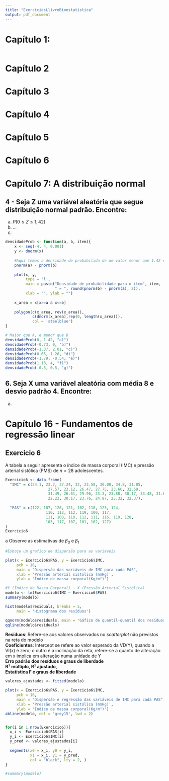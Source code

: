 ```yaml
---
title: "ExerciciosLlivroBioestatistica"
output: pdf_document
---
```


# Capítulo 1:

```r

```

# Capítulo 2

# Capítulo 3

# Capítulo 4

# Capítulo 5

# Capítulo 6

# Capítulo 7: A distribuição normal

## 4 - Seja Z uma variável aleatória que segue distribuição normal padrão. Encontre:

a)  $P(0\le Z\le 1,42)$
b)  ...
c)  

```r

densidadeProb <- function(a, b, item){
    x <- seq(-4, 4, 0.001)
    y <- dnorm(x)
    
    #Aqui temos a densidade de probabilida de um valor menor que 1.42 e maior que zero, calculada a partir da integral 
    pnorm(a) - pnorm(b)
    
    plot(x, y,
         type = 'l',
         main = paste("Densidade de probabilidade para o item", item, 
                      " = ", round(pnorm(b) - pnorm(a), 2)), 
         xlab = "", ylab = "")
    
    x_area = x[x>=a & x<=b]
    
    polygon(c(x_area, rev(x_area)),
            c(dnorm(x_area),rep(0, length(x_area))), 
            col = 'steelblue')
}

# Maior que A, e menor que B
densidadeProb(0, 1.42, "a)")
densidadeProb(-0.73, 0, "b)")
densidadeProb(-1.37, 2.01, "c)")
densidadeProb(0.65, 1.26, "d)")
densidadeProb(-1.79, -0.54, "e)")
densidadeProb(1.13, 4, "f)")
densidadeProb(-0.5, 0.5, "g)")
```

## 6. Seja X uma variável aleatória com média 8 e desvio padrão 4. Encontre:

a)  

# Capítulo 16 - Fundamentos de regressão linear

## Exercicio 6

A tabela a seguir apresenta o índice de massa corporal (IMC) e pressão arterial sistólica (PMS) de $n = 28$ adolescentes.

```r
Exercicio6 <- data.frame(
  "IMC" = c(34.1, 23.7, 37.24, 32, 23.58, 30.08, 34.8, 31.85, 
                   27.57, 23.12, 26.47, 27.75, 23.66, 32.59,
                   31.49, 26.61, 29.96, 23.3, 23.88, 30.17, 33.48, 31.60, 
                   22.23, 30.17, 23.76, 24.97, 25.32, 32.37),
  
  "PAS" = c(122, 107, 126, 121, 102, 118, 125, 124, 
                  110, 112, 112, 119, 100, 117, 
                  111, 108, 118, 112, 111, 116, 119, 128, 
                  103, 117, 107, 101, 102, 127)
)
Exercicio6
```

a Observe as estimativas de $\beta_0$ e $\beta_1$

```r
#Esboçe um grafico de dispersão para as variáveis

plot(x = Exercicio6$PAS, y = Exercicio6$IMC, 
     pch = 16,
     main = "Dispersão das variáveis de IMC para cada PAS",
     xlab = 'Pressão arterial sistólica (mmHg)',
     ylab = 'Índice de massa corporal(Kg/m²)')

```

```r
#Y (Índice de Massa Corporal) ~ X (Pressão Arterial Sistólica)
modelo <- lm(Exercicio6$IMC ~ Exercicio6$PAS)
summary(modelo)
```

```r
hist(modelo$residuals, breaks = 5,
     main = 'Histograma dos resíduos')

qqnorm(modelo$residuals, main = 'Gáfico de quantil-quantil dos resíduos')
qqline(modelo$residuals)
```

**Resíduos**: Refere-se aos valores observados no *scatterplot* não previstos na reta do modelo\
**Coeficientes**: Intercept se refere ao valor esperado da VD(Y), quando a VI(x) é zero; o outro é a inclinação da reta, refere-se a quanto de alteração em x implica em alteração numa unidade de Y\
**Erro padrão dos resíduos e graus de liberdade**\
**R² múltiplo, R² ajustado,**\
**Estatística F e graus de liberdade**

```r
valores_ajustados <- fitted(modelo)

plot(x = Exercicio6$PAS, y = Exercicio6$IMC, 
     pch = 16,
     main = "Dispersão e regressão das variáveis de IMC para cada PAS",
     xlab = 'Pressão arterial sistólica (mmHg)',
     ylab = 'Índice de massa corporal(Kg/m²)')
abline(modelo, col = 'grey15', lwd = 2)


for(i in 1:nrow(Exercicio6)){
  x_i <- Exercicio6$PAS[i]
  y_i <- Exercicio6$IMC[i]
  y_pred <- valores_ajustados[i]
  
  segments(x0 = x_i, y0 = y_i, 
           x1 = x_i, y1 = y_pred,
           col = "black", lty = 2, )
}
```

```r
#summary(modelo)
```

## 
